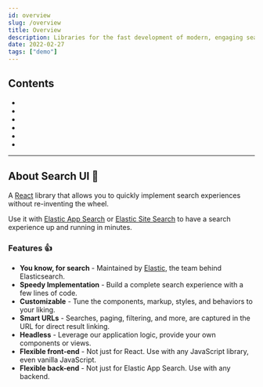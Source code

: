 ```yaml
---
id: overview
slug: /overview
title: Overview
description: Libraries for the fast development of modern, engaging search experiences. 🎉
date: 2022-02-27
tags: ["demo"]
---
```


## Contents

- <DocLink id="overview" section="about-search-ui-" text="About Search UI" />
- <DocLink id="overview" section="getting-started-" text="Getting started" />
- <DocLink id="overview" section="creating-a-search-experience" text="Creating a search experience" />
- <DocLink id="overview" section="faq-" text="FAQ" />
- <DocLink id="overview" section="contribute-" text="Contribute" />
- <DocLink id="overview" section="license-" text="License" />

---

## About Search UI 🚀

A [React](https://reactjs.org) library that allows you to quickly implement search experiences without re-inventing the wheel.

Use it with [Elastic App Search](https://www.elastic.co/cloud/app-search-service?ultron=searchui-repo&blade=readme&hulk=product) or
[Elastic Site Search](https://www.elastic.co/cloud/site-search-service?ultron=searchui-repo&blade=readme&hulk=product) to have a
search experience up and running in minutes.

### Features 👍

- **You know, for search** - Maintained by [Elastic](https://elastic.co), the team behind Elasticsearch.
- **Speedy Implementation** - Build a complete search experience with a few lines of code.
- **Customizable** - Tune the components, markup, styles, and behaviors to your liking.
- **Smart URLs** - Searches, paging, filtering, and more, are captured in the URL for direct result linking.
- **Headless** - Leverage our application logic, provide your own components or views.
- **Flexible front-end** - Not just for React. Use with any JavaScript library, even vanilla JavaScript.
- **Flexible back-end** - Not just for Elastic App Search. Use with any backend.